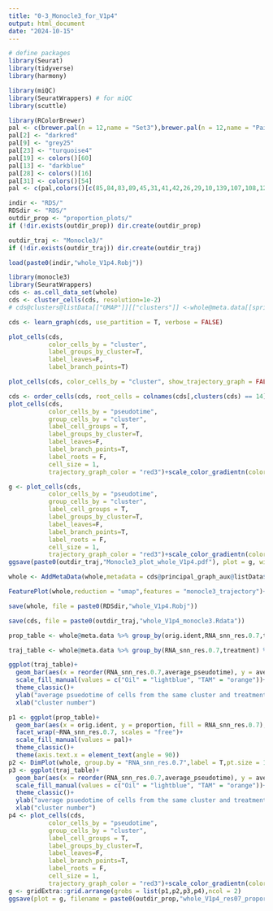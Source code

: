 ```yaml
---
title: "0-3_Monocle3_for_V1p4"
output: html_document
date: "2024-10-15"
---
```


```r
# define packages
library(Seurat)
library(tidyverse)
library(harmony)

library(miQC)
library(SeuratWrappers) # for miQC
library(scuttle)
```

```r
library(RColorBrewer)
pal <- c(brewer.pal(n = 12,name = "Set3"),brewer.pal(n = 12,name = "Paired"),brewer.pal(n = 8,name = "Accent"))
pal[2] <- "darkred"
pal[9] <- "grey25"
pal[23] <- "turquoise4"
pal[19] <- colors()[60]
pal[13] <- "darkblue"
pal[28] <- colors()[16]
pal[31] <- colors()[54] 
pal <- c(pal,colors()[c(85,84,83,89,45,31,41,42,26,29,10,139,107,108,120,109,119,121,143)])
```

```r
indir <- "RDS/"
RDSdir <- "RDS/"
outdir_prop <- "proportion_plots/"
if (!dir.exists(outdir_prop)) dir.create(outdir_prop)

outdir_traj <- "Monocle3/"
if (!dir.exists(outdir_traj)) dir.create(outdir_traj)
```

```r
load(paste0(indir,"whole_V1p4.Robj"))
```


```r
library(monocle3)
library(SeuratWrappers)
cds <- as.cell_data_set(whole)
cds <- cluster_cells(cds, resolution=1e-2)
# cds@clusters@listData[["UMAP"]][["clusters"]] <-whole@meta.data[[sprintf("seurat_clusters")]]
```

```r
cds <- learn_graph(cds, use_partition = T, verbose = FALSE)


```
```r
plot_cells(cds,
           color_cells_by = "cluster",
           label_groups_by_cluster=T,
           label_leaves=F,
           label_branch_points=T)
```


```r
plot_cells(cds, color_cells_by = "cluster", show_trajectory_graph = FALSE)
```


```r
cds <- order_cells(cds, root_cells = colnames(cds[,clusters(cds) == 14]))
plot_cells(cds,
           color_cells_by = "pseudotime",
           group_cells_by = "cluster",
           label_cell_groups = T,
           label_groups_by_cluster=T,
           label_leaves=F,
           label_branch_points=T,
           label_roots = F,
           cell_size = 1,
           trajectory_graph_color = "red3")+scale_color_gradientn(colors = c("darkblue","yellow"))+theme_light()
```

```r
g <- plot_cells(cds,
           color_cells_by = "pseudotime",
           group_cells_by = "cluster",
           label_cell_groups = T,
           label_groups_by_cluster=T,
           label_leaves=F,
           label_branch_points=T,
           label_roots = F,
           cell_size = 1,
           trajectory_graph_color = "red3")+scale_color_gradientn(colors = c("darkblue","yellow"))+theme_light()
ggsave(paste0(outdir_traj,"Monocle3_plot_whole_V1p4.pdf"), plot = g, width = 10, height = 8)
```


```r
whole <- AddMetaData(whole,metadata = cds@principal_graph_aux@listData$UMAP$pseudotime,col.name = "monocle3_trajectory")
```




```r
FeaturePlot(whole,reduction = "umap",features = "monocle3_trajectory")+scale_color_viridis_c()
```

```r
save(whole, file = paste0(RDSdir,"whole_V1p4.Robj"))
```


```r
save(cds, file = paste0(outdir_traj,"whole_V1p4_monocle3.Rdata"))
```


```r
prop_table <- whole@meta.data %>% group_by(orig.ident,RNA_snn_res.0.7,treatment) %>% summarise(cluster_size = n()) %>% ungroup() %>% group_by(orig.ident) %>% mutate(proportion = cluster_size/sum(cluster_size))
```


```r
traj_table <- whole@meta.data %>% group_by(RNA_snn_res.0.7,treatment) %>% summarise(average_pseudotime = mean(monocle3_trajectory)) %>% ungroup() 
```

```r
ggplot(traj_table)+
  geom_bar(aes(x = reorder(RNA_snn_res.0.7,average_pseudotime), y = average_pseudotime, fill = treatment),stat = "identity", position = "dodge")+
  scale_fill_manual(values = c("Oil" = "lightblue", "TAM" = "orange"))+
  theme_classic()+
  ylab("average psuedotime of cells from the same cluster and treatment")+
  xlab("cluster number")

```


```r
p1 <- ggplot(prop_table)+
  geom_bar(aes(x = orig.ident, y = proportion, fill = RNA_snn_res.0.7),stat = "identity", position = "dodge")+
  facet_wrap(~RNA_snn_res.0.7, scales = "free")+
  scale_fill_manual(values = pal)+
  theme_classic()+
  theme(axis.text.x = element_text(angle = 90))
p2 <- DimPlot(whole, group.by = "RNA_snn_res.0.7",label = T,pt.size = 1,label.box = T) +scale_color_manual(values = pal[c(1:8,10:12,14)])+scale_fill_manual(values = pal[c(1:8,10:12,14)])
p3 <- ggplot(traj_table)+
  geom_bar(aes(x = reorder(RNA_snn_res.0.7,average_pseudotime), y = average_pseudotime, fill = treatment),stat = "identity", position = "dodge")+
  scale_fill_manual(values = c("Oil" = "lightblue", "TAM" = "orange"))+
  theme_classic()+
  ylab("average psuedotime of cells from the same cluster and treatment")+
  xlab("cluster number")
p4 <- plot_cells(cds,
           color_cells_by = "pseudotime",
           group_cells_by = "cluster",
           label_cell_groups = T,
           label_groups_by_cluster=T,
           label_leaves=F,
           label_branch_points=T,
           label_roots = F,
           cell_size = 1,
           trajectory_graph_color = "red3")+scale_color_gradientn(colors = c("darkblue","yellow"))+theme_light()
g <- gridExtra::grid.arrange(grobs = list(p1,p2,p3,p4),ncol = 2)
ggsave(plot = g, filename = paste0(outdir_prop,"whole_V1p4_res07_proportion_plot_and_traj.pdf"),width = 20, height = 12)
```




